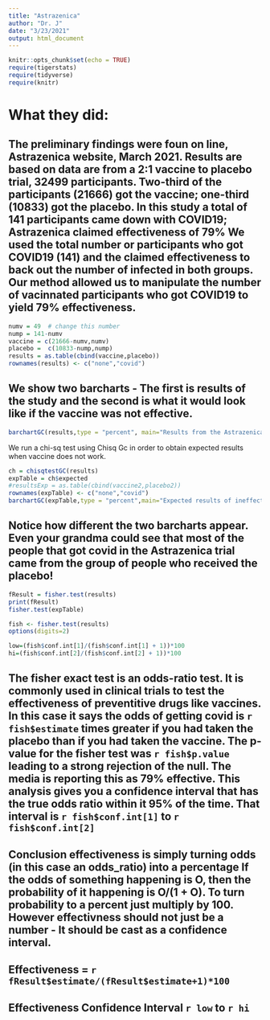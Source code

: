 ---
title: "Astrazenica"
author: "Dr. J"
date: "3/23/2021"
output: html_document
---


```{r setup, include=FALSE}
knitr::opts_chunk$set(echo = TRUE)
require(tigerstats)
require(tidyverse)
require(knitr)
```

# What they did:  

## The preliminary findings were foun on line, Astrazenica website, March 2021. Results are based on data are from a 2:1 vaccine to placebo trial, 32499 participants. Two-third of the participants (21666) got the vaccine; one-third (10833) got the placebo. In this study a total of 141 participants came down with COVID19; Astrazenica claimed effectiveness of 79%  We used the total number or participants who got COVID19 (141) and the claimed effectiveness to back out the number of infected in both groups. Our method allowed us to manipulate the number of vacinnated participants who got COVID19 to yield 79% effectiveness. 


```{r}
numv = 49  # change this number
nump = 141-numv
vaccine = c(21666-numv,numv)
placebo =  c(10833-nump,nump)
results = as.table(cbind(vaccine,placebo))
rownames(results) <- c("none","covid")
```

## We show two barcharts - The first is results of the study and the second is what it would look like if the vaccine was not effective.



```{r}
barchartGC(results,type = "percent", main="Results from the Astrazenica Clinical Trial")
```
  
We run a chi-sq test using Chisq Gc in order to obtain expected results when vaccine does not work.

```{r}
ch = chisqtestGC(results)
expTable = ch$expected
#resultsExp = as.table(cbind(vaccine2,placebo2))
rownames(expTable) <- c("none","covid")
barchartGC(expTable,type = "percent",main="Expected results of ineffective vaccine \n With the same patient assignment structure")
```
  
## Notice how different the two barcharts appear.  Even your grandma could see that most of the people that got covid in the Astrazenica trial came from the group of people who received the placebo!

```{r}
fResult = fisher.test(results)
print(fResult)
fisher.test(expTable)
```
```{r}
fish <- fisher.test(results)
options(digits=2)
```



```{r}
low=(fish$conf.int[1]/(fish$conf.int[1] + 1))*100
hi=(fish$conf.int[2]/(fish$conf.int[2] + 1))*100
```


## The fisher exact test is an odds-ratio test. It is commonly used in clinical trials to test the effectiveness of preventitive drugs like vaccines. In this case it says the odds of getting covid is `r fish$estimate` times greater if you had taken the placebo than if you had taken the vaccine. The p-value for the fisher test was `r fish$p.value` leading to a strong rejection of the null.  The media is reporting this as 79% effective. This analysis gives you a confidence interval that has the true odds ratio within it 95% of the time.  That interval is `r fish$conf.int[1]` to `r fish$conf.int[2]`  


## Conclusion effectiveness is simply turning odds (in this case an odds_ratio) into a percentage If the odds of something happening is O, then the probability of it happening is O/(1 + O). To turn probability to a percent just multiply by 100. However effectivness should not just be a number - It should be cast as a confidence interval.


## Effectiveness = `r fResult$estimate/(fResult$estimate+1)*100`
## Effectiveness Confidence Interval `r low`  to `r hi`